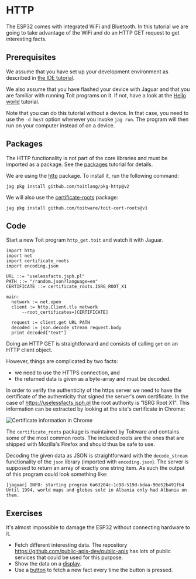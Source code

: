 
# HTTP
The ESP32 comes with integrated WiFi and Bluetooth. In this tutorial
we are going to take advantage of the WiFi and do an HTTP GET request
to get interesting facts.

## Prerequisites
We assume that you have set up your development environment as described
in [the IDE tutorial](../../setup/ide).

We also assume that you have flashed your device with Jaguar and that
you are familiar with running Toit programs on it.
If not, have a look at the [Hello world](../../setup/firstprogram) tutorial.

Note that you can do this tutorial without a device. In that case,
you need to use the `-d host` option whenever you invoke
`jag run`. The program will then run on your computer instead of on
a device.

## Packages
The HTTP functionality is not part of the core libraries and must be
imported as a package. See the [packages](../../setup/packages)
tutorial for details.

We are using the [http](https://pkg.toit.io/package/github.com%2Ftoitlang%2Fpkg-http@v2)
package. To install it, run the following command:

``` shell
jag pkg install github.com/toitlang/pkg-http@v2
```

We will also use the
[certificate-roots](https://pkg.toit.io/package/github.com%2Ftoitware%2Ftoit-cert-roots@v1)
package:

``` shell
jag pkg install github.com/toitware/toit-cert-roots@v1
```

## Code

Start a new Toit program `http_get.toit` and watch it with Jaguar.

``` toit
import http
import net
import certificate_roots
import encoding.json

URL ::= "uselessfacts.jsph.pl"
PATH ::= "/random.json?language=en"
CERTIFICATE ::= certificate_roots.ISRG_ROOT_X1

main:
  network := net.open
  client := http.Client.tls network
      --root_certificates=[CERTIFICATE]

  request := client.get URL PATH
  decoded := json.decode_stream request.body
  print decoded["text"]
```

Doing an HTTP GET is straightforward and consists of calling
`get` on an HTTP client object.

However, things are complicated by two facts:
- we need to use the HTTPS connection, and
- the returned data is given as a byte-array and must be decoded.

In order to verify the authenticity of the https server we need
to have the certificate of the authenticity that signed the server's
own certificate. In the case of https://uselessfacts.jsph.pl the root
authority is "ISRG Root X1". This information can be extracted by
looking at the site's certificate in Chrome:

<img
  src={HttpCertificateScreen}
  alt="Certificate information in Chrome"
/>

The `certificate_roots` package is maintained by Toitware and contains
some of the most common roots. The included roots are the ones that are
shipped with Mozilla's Firefox and should thus be safe to use.

Decoding the given data as JSON is straightforward with the `decode_stream`
functionality of the `json` library (imported with `encoding.json`).
The server is supposed to return an array of exactly one string item.
As such the output of this program could look something like:
``` text
[jaguar] INFO: starting program 6a63204c-1c98-519d-bdaa-90e52b491fb4
Until 1994, world maps and globes sold in Albania only had Albania on them.
```

## Exercises
It's almost impossible to damage the ESP32 without connecting
hardware to it.

- Fetch different interesting data. The repository
  https://github.com/public-apis-dev/public-apis has lots of public
  services that could be used for this purpose.
- Show the data on a [display](../../hardware/sd1306).
- Use a [button](../../hardware/button) to fetch a new fact every
  time the button is pressed.
